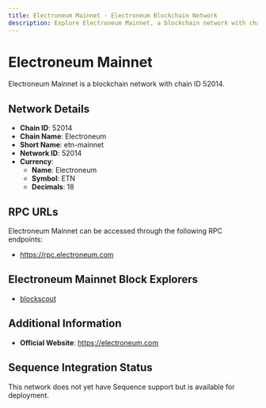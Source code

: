 ```yaml
--- 
title: Electroneum Mainnet - Electroneum Blockchain Network
description: Explore Electroneum Mainnet, a blockchain network with chain ID 52014. Learn about its native currency, Electroneum, and how to interact with the network.
---
```


# Electroneum Mainnet

Electroneum Mainnet is a blockchain network with chain ID 52014.

## Network Details

- **Chain ID**: 52014
- **Chain Name**: Electroneum
- **Short Name**: etn-mainnet
- **Network ID**: 52014
- **Currency**: 
  - **Name**: Electroneum
  - **Symbol**: ETN
  - **Decimals**: 18

## RPC URLs

Electroneum Mainnet can be accessed through the following RPC endpoints:

- https://rpc.electroneum.com

## Electroneum Mainnet Block Explorers

- [blockscout](https://blockexplorer.electroneum.com)

## Additional Information

- **Official Website**: https://electroneum.com

## Sequence Integration Status

This network does not yet have Sequence support but is available for deployment.
